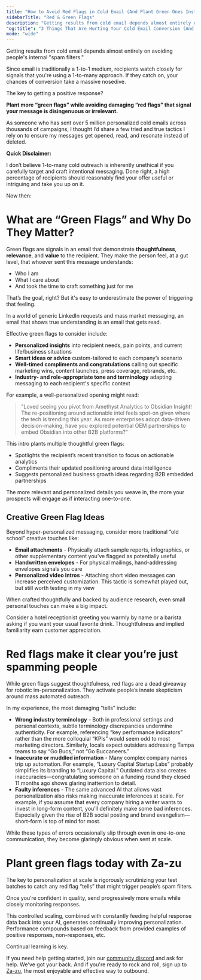 ```yaml
---
title: "How to Avoid Red Flags in Cold Email (And Plant Green Ones Instead)"
sidebarTitle: "Red & Green Flags"
description: "Getting results from cold email depends almost entirely on avoiding people's internal spam filters. Learn how."
"og:title": "3 Things That Are Hurting Your Cold Email Conversion (And How to Fix Them)"
mode: "wide"
---
```


Getting results from cold email depends almost entirely on avoiding people's internal "spam filters." 

Since email is traditionally a 1-to-1 medium, recipients watch closely for signals that you're using a 1-to-many approach. If they catch on, your chances of conversion take a massive nosedive.

The key to getting a positive response?

**Plant more “green flags” while avoiding damaging “red flags” that signal your message is disingenuous or irrelevant.**

As someone who has sent over 5 million personalized cold emails across thousands of campaigns, I thought I’d share a few tried and true tactics I rely on to ensure my messages get opened, read, and resonate instead of deleted.

**Quick Disclaimer:**

I don’t believe 1-to-many cold outreach is inherently unethical if you carefully target and craft intentional messaging. Done right, a high percentage of recipients should reasonably find your offer useful or intriguing and take you up on it.

Now then:

# What are “Green Flags” and Why Do They Matter?
Green flags are signals in an email that demonstrate **thoughtfulness**, **relevance**, and **value** to the recipient. They make the person feel, at a gut level, that whoever sent this message understands:

- Who I am
- What I care about
- And took the time to craft something just for me

That’s the goal, right? But it's easy to underestimate the power of triggering that feeling. 

In a world of generic LinkedIn requests and mass market messaging, an email that shows true understanding is an email that gets read.

Effective green flags to consider include:

- **Personalized insights** into recipient needs, pain points, and current life/business situations
- **Smart ideas or advice** custom-tailored to each company’s scenario
- **Well-timed compliments and congratulations** calling out specific marketing wins, content launches, press coverage, rebrands, etc.
- **Industry- and role-appropriate tone and terminology** adapting messaging to each recipient's specific context

For example, a well-personalized opening might read:

> "Loved seeing you pivot from Amethyst Analytics to Obsidian Insight! The re-positioning around actionable intel feels spot-on given where the tech is trending this year. As more enterprises adopt data-driven decision-making, have you explored potential OEM partnerships to embed Obsidian into other B2B platforms?"

This intro plants multiple thoughtful green flags:

- Spotlights the recipient’s recent transition to focus on actionable analytics
- Compliments their updated positioning around data intelligence
- Suggests personalized business growth ideas regarding B2B embedded partnerships

<Tip>
The more relevant and personalized details you weave in, the more your prospects will engage as if interacting one-to-one.
</Tip>

## Creative Green Flag Ideas
Beyond hyper-personalized messaging, consider more traditional “old school” creative touches like:

- **Email attachments** - Physically attach sample reports, infographics, or other supplementary content you’ve flagged as potentially useful
- **Handwritten envelopes** - For physical mailings, hand-addressing envelopes signals you care
- **Personalized video intros** - Attaching short video messages can increase perceived customization. This tactic is somewhat played out, but still worth testing in my view

When crafted thoughtfully and backed by audience research, even small personal touches can make a big impact. 

Consider a hotel receptionist greeting you warmly by name or a barista asking if you want your usual favorite drink. Thoughtfulness and implied familiarity earn customer appreciation.

# Red flags make it clear you’re just spamming people
While green flags suggest thoughtfulness, red flags are a dead giveaway for robotic im-personalization. They activate people’s innate skepticism around mass automated outreach.

In my experience, the most damaging “tells” include:

- **Wrong industry terminology** - Both in professional settings and personal contexts, subtle terminology discrepancies undermine authenticity. For example, referencing “key performance indicators” rather than the more colloquial “KPIs” would seem odd to most marketing directors. Similarly, locals expect outsiders addressing Tampa teams to say “Go Bucs,” not “Go Buccaneers.”
- **Inaccurate or muddled information** - Many complex company names trip up automation. For example, “Luxury Capital Startup Labs” probably simplifies its branding to “Luxury Capital.” Outdated data also creates inaccuracies—congratulating someone on a funding round they closed 11 months ago shows glaring inattention to detail.
- **Faulty inferences** - The same advanced AI that allows vast personalization also risks making inaccurate inferences at scale. For example, if you assume that every company hiring a writer wants to invest in long-form content, you’ll definitely make some bad inferences. Especially given the rise of B2B social posting and brand evangelism—short-form is top of mind for most.

While these types of errors occasionally slip through even in one-to-one communication, they become glaringly obvious when sent at scale.

# Plant green flags today with Za-zu
The key to personalization at scale is rigorously scrutinizing your test batches to catch any red flag “tells” that might trigger people’s spam filters.

Once you’re confident in quality, send progressively more emails while closely monitoring responses.

This controlled scaling, combined with constantly feeding helpful response data back into your AI, generates continually improving personalization. Performance compounds based on feedback from provided examples of positive responses, non-responses, etc. 

Continual learning is key.

If you need help getting started, join our [community discord](https://discord.gg/6bUPKDf5) and ask for help. We've got your back. And if you're ready to rock and roll, sign up to [Za-zu](https://app.za-zu.com), the most enjoyable and effective way to outbound.